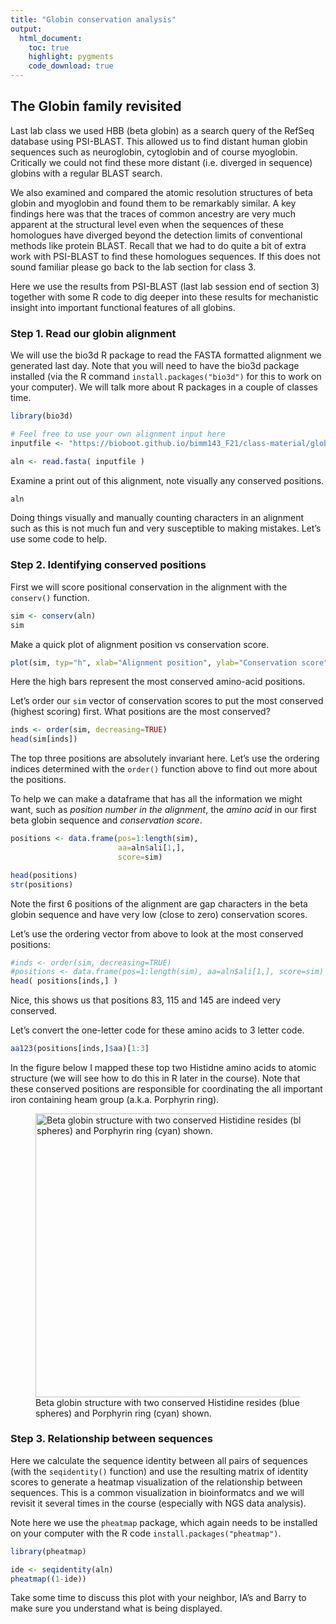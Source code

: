 ```yaml
---
title: "Globin conservation analysis"
output: 
  html_document:
    toc: true
    highlight: pygments
    code_download: true
---
```


## The Globin family revisited

Last lab class we used HBB (beta globin) as a search query of the RefSeq database using PSI-BLAST. This allowed us to find distant human globin sequences such as neuroglobin, cytoglobin and of course myoglobin. Critically we could not find these more distant (i.e. diverged in sequence) globins with a regular BLAST search.

We also examined and compared the atomic resolution structures of beta globin and myoglobin and found them to be remarkably similar. A key findings here was that the traces of common ancestry are very much apparent at the structural level even when the sequences of these homologues have diverged beyond the detection limits of conventional methods like protein BLAST. Recall that we had to do quite a bit of extra work with PSI-BLAST to find these homologues sequences. If this does not sound familiar please go back to the lab section for class 3.

Here we use the results from PSI-BLAST (last lab session end of section 3) together with some R code to dig deeper into these results for mechanistic insight into important functional features of all globins.

### Step 1. Read our globin alignment

We will use the bio3d R package to read the FASTA formatted alignment we generated last day. Note that you will need to have the bio3d package installed (via the R command `install.packages("bio3d")` for this to work on your computer). We will talk more about R packages in a couple of classes time.

```r
library(bio3d)

# Feel free to use your own alignment input here
inputfile <- "https://bioboot.github.io/bimm143_F21/class-material/globin_alignment.fa"

aln <- read.fasta( inputfile )

```

Examine a print out of this alignment, note visually any conserved positions.

```r
aln
```

Doing things visually and manually counting characters in an alignment such as this is not much fun and very susceptible to making mistakes. Let's use some code to help.

### Step 2. Identifying conserved positions

First we will score positional conservation in the alignment with the `conserv()` function.

```r
sim <- conserv(aln)
sim
```

Make a quick plot of alignment position vs conservation score.

```r
plot(sim, typ="h", xlab="Alignment position", ylab="Conservation score")
```

Here the high bars represent the most conserved amino-acid positions.

Let's order our `sim` vector of conservation scores to put the most conserved (highest scoring) first. What positions are the most conserved?

```r
inds <- order(sim, decreasing=TRUE)
head(sim[inds])
```

The top three positions are absolutely invariant here. Let's use the ordering indices determined with the `order()` function above to find out more about the positions.

To help we can make a dataframe that has all the information we might want, such as *position number in the alignment*, the *amino acid* in our first beta globin sequence and *conservation score*.

```r
positions <- data.frame(pos=1:length(sim),
                        aa=aln$ali[1,],
                        score=sim)

head(positions)
str(positions)
```

Note the first 6 positions of the alignment are gap characters in the beta globin sequence and have very low (close to zero) conservation scores.

Let's use the ordering vector from above to look at the most conserved positions:

```r
#inds <- order(sim, decreasing=TRUE)
#positions <- data.frame(pos=1:length(sim), aa=aln$ali[1,], score=sim)
head( positions[inds,] )
```

Nice, this shows us that positions 83, 115 and 145 are indeed very conserved.

Let's convert the one-letter code for these amino acids to 3 letter code.

```r
aa123(positions[inds,]$aa)[1:3]
```

In the figure below I mapped these top two Histidne amino acids to atomic structure (we will see how to do this in R later in the course). Note that these conserved positions are responsible for coordinating the all important iron containing heam group (a.k.a. Porphyrin ring).

![Beta globin structure with two conserved Histidine resides (blue spheres) and Porphyrin ring (cyan) shown.](hbb_conservation.png "Conserved amino acids in globins mapped to beta globin"){width="12cm"}

### Step 3. Relationship between sequences

Here we calculate the sequence identity between all pairs of sequences (with the `seqidentity()` function) and use the resulting matrix of identity scores to generate a heatmap visualization of the relationship between sequences. This is a common visualization in bioinformatcs and we will revisit it several times in the course (especially with NGS data analysis).

Note here we use the `pheatmap` package, which again needs to be installed on your computer with the R code `install.packages("pheatmap")`.

```r
library(pheatmap)

ide <- seqidentity(aln)
pheatmap((1-ide))
```

Take some time to discuss this plot with your neighbor, IA's and Barry to make sure you understand what is being displayed.
